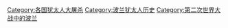 [[Category:各国犹太人大屠杀|Category:各国犹太人大屠杀]]
[[Category:波兰犹太人历史|Category:波兰犹太人历史]]
[[Category:第二次世界大战中的波兰|Category:第二次世界大战中的波兰]]